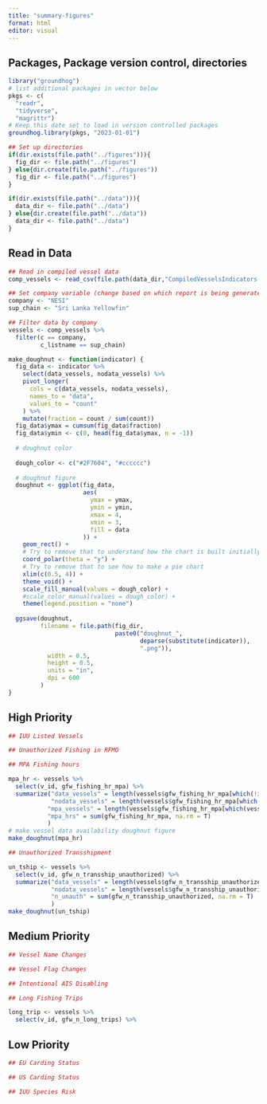 ```yaml
---
title: "summary-figures"
format: html
editor: visual
---
```


## Packages, Package version control, directories

```r
library("groundhog")
# list additional packages in vector below
pkgs <- c(
  "readr",
  "tidyverse", 
  "magrittr") 
# Keep this date set to load in version controlled packages
groundhog.library(pkgs, "2023-01-01")

## Set up directories 
if(dir.exists(file.path("../figures"))){
  fig_dir <- file.path("../figures")
} else{dir.create(file.path("../figures"))
  fig_dir <- file.path("../figures")
}

if(dir.exists(file.path("../data"))){
  data_dir <- file.path("../data")
} else{dir.create(file.path("../data"))
  data_dir <- file.path("../data")
}
```

## Read in Data

```r
## Read in compiled vessel data
comp_vessels <- read_csv(file.path(data_dir,"CompiledVesselsIndicators-2023-01-24.csv"))

## Set company variable (change based on which report is being generated)
company <- "NESI"
sup_chain <- "Sri Lanka Yellowfin"

## Filter data by company
vessels <- comp_vessels %>% 
  filter(c == company,
         c_listname == sup_chain)
```

```r
make_doughnut <- function(indicator) {
  fig_data <- indicator %>%
    select(data_vessels, nodata_vessels) %>%
    pivot_longer(
      cols = c(data_vessels, nodata_vessels),
      names_to = "data",
      values_to = "count"
    ) %>%
    mutate(fraction = count / sum(count))
  fig_data$ymax = cumsum(fig_data$fraction)
  fig_data$ymin <- c(0, head(fig_data$ymax, n = -1))
  
  # doughnut color
  
  dough_color <- c("#2F7604", "#cccccc")
  
  # doughnut figure
  doughnut <- ggplot(fig_data,
                     aes(
                       ymax = ymax,
                       ymin = ymin,
                       xmax = 4,
                       xmin = 3,
                       fill = data
                     )) +
    geom_rect() +
    # Try to remove that to understand how the chart is built initially
    coord_polar(theta = "y") +
    # Try to remove that to see how to make a pie chart
    xlim(c(0.5, 4)) +
    theme_void() +
    scale_fill_manual(values = dough_color) +
    #scale_color_manual(values = dough_color) +
    theme(legend.position = "none")
  
  ggsave(doughnut,
         filename = file.path(fig_dir,
                              paste0("doughnut_", 
                                     deparse(substitute(indicator)), 
                                     ".png")),
           width = 0.5,
           height = 0.5,
           units = "in",
           dpi = 600
         )
}
```


## High Priority

```r
## IUU Listed Vessels

## Unauthorized Fishing in RFMO

## MPA Fishing hours 

mpa_hr <- vessels %>% 
  select(v_id, gfw_fishing_hr_mpa) %>% 
  summarize("data_vessels" = length(vessels$gfw_fishing_hr_mpa[which(!is.na(vessels$gfw_fishing_hr_mpa))]),
            "nodata_vessels" = length(vessels$gfw_fishing_hr_mpa[which(is.na(vessels$gfw_fishing_hr_mpa))]),
           "mpa_vessels" = length(vessels$gfw_fishing_hr_mpa[which(vessels$gfw_fishing_hr_mpa > 0)]),
           "mpa_hrs" = sum(gfw_fishing_hr_mpa, na.rm = T)
           )
# make vessel data availability doughnut figure
make_doughnut(mpa_hr)

## Unauthorized Transshipment

un_tship <- vessels %>% 
  select(v_id, gfw_n_transship_unauthorized) %>% 
  summarize("data_vessels" = length(vessels$gfw_n_transship_unauthorized[which(!is.na(vessels$gfw_n_transship_unauthorized))]),
            "nodata_vessels" = length(vessels$gfw_n_transship_unauthorized[which(is.na(vessels$gfw_n_transship_unauthorized))]),
            "n_unauth" = sum(gfw_n_transship_unauthorized, na.rm = T)
            )
make_doughnut(un_tship)

```

## Medium Priority

```r
## Vessel Name Changes 

## Vessel Flag Changes 

## Intentional AIS Disabling

## Long Fishing Trips

long_trip <- vessels %>% 
  select(v_id, gfw_n_long_trips) %>% 
```

## Low Priority

```r
## EU Carding Status 

## US Carding Status

## IUU Species Risk

```

